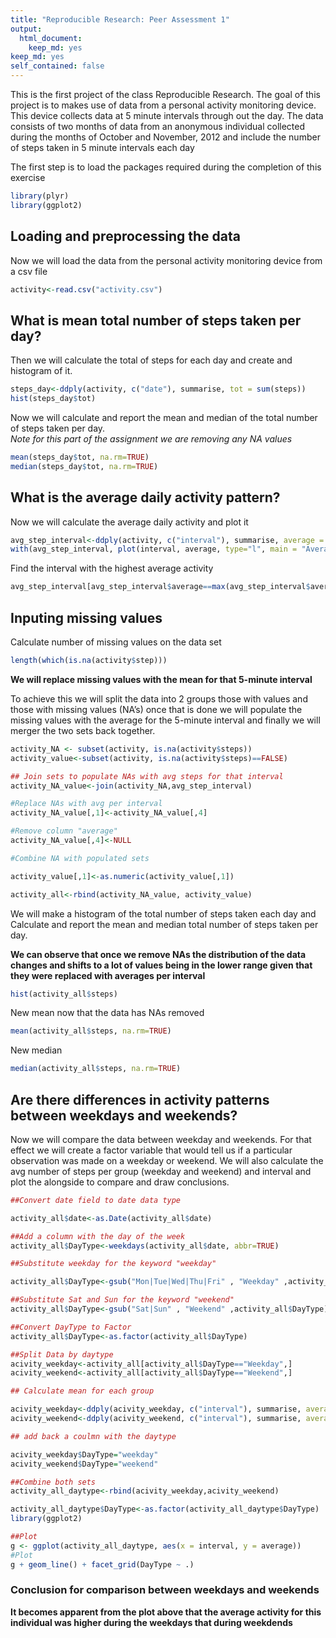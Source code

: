 ```yaml
---
title: "Reproducible Research: Peer Assessment 1"
output:
  html_document:
    keep_md: yes
keep_md: yes
self_contained: false
---
```


This is the first project of the class Reproducible Research. The goal of this project is to makes use of data from a personal activity monitoring device. This device collects data at 5 minute intervals through out the day. The data consists of two months of data from an anonymous individual collected during the months of October and November, 2012 and include the number of steps taken in 5 minute intervals each day

The first step is to load the packages required during the completion of this exercise

```r
library(plyr)
library(ggplot2)
```

## Loading and preprocessing the data
Now we will load the data from the personal activity monitoring device from a csv file

```r
activity<-read.csv("activity.csv")
```

## What is mean total number of steps taken per day?
Then we will calculate the total of steps for each day and create and histogram of it.

```r
steps_day<-ddply(activity, c("date"), summarise, tot = sum(steps))
hist(steps_day$tot)
```

Now we will calculate and report the mean and median of the total number of steps taken per day.  
*Note for this part of the assignment we are removing any NA values*

```r
mean(steps_day$tot, na.rm=TRUE)
median(steps_day$tot, na.rm=TRUE)
```

## What is the average daily activity pattern?

Now we will calculate the average daily activity and plot it 

```r
avg_step_interval<-ddply(activity, c("interval"), summarise, average = mean(steps, na.rm=TRUE))
with(avg_step_interval, plot(interval, average, type="l", main = "Average Number Steps by Time Period"))

```

Find the interval with the highest average activity

```r
avg_step_interval[avg_step_interval$average==max(avg_step_interval$average),1]
```

## Inputing missing values

Calculate number of missing values on the data set

```r
length(which(is.na(activity$step)))
```

**We will replace missing values with the mean for that 5-minute interval**

To achieve this we will split the data into 2 groups those with values and those with missing values (NA's) once that is done we will populate the missing values with the average for the 5-minute interval and finally we will merger the two sets back together.

```r


activity_NA <- subset(activity, is.na(activity$steps))
activity_value<-subset(activity, is.na(activity$steps)==FALSE)

## Join sets to populate NAs with avg steps for that interval
activity_NA_value<-join(activity_NA,avg_step_interval)

#Replace NAs with avg per interval
activity_NA_value[,1]<-activity_NA_value[,4]

#Remove column "average"
activity_NA_value[,4]<-NULL

#Combine NA with populated sets

activity_value[,1]<-as.numeric(activity_value[,1])

activity_all<-rbind(activity_NA_value, activity_value)

```

We will make a histogram of the total number of steps taken each day and Calculate and report the mean and median total number of steps taken per day.

**We can observe that once we remove NAs the distribution of the data changes and shifts to a lot of values being in the lower range given that they were replaced with averages per interval**


```r
hist(activity_all$steps)

```

New mean now that the data has NAs removed

```r
mean(activity_all$steps, na.rm=TRUE)
```

New median

```r
median(activity_all$steps, na.rm=TRUE)
```

## Are there differences in activity patterns between weekdays and weekends?

Now we will compare the data between weekday and weekends. For that effect we will create a factor variable that would tell us if a particular observation was made on a weekday or weekend. We will also calculate the avg number of steps per group (weekday and weekend) and interval and plot the alongside to compare and draw conclusions.

```r
##Convert date field to date data type

activity_all$date<-as.Date(activity_all$date)

##Add a column with the day of the week
activity_all$DayType<-weekdays(activity_all$date, abbr=TRUE)

##Substitute weekday for the keyword "weekday"

activity_all$DayType<-gsub("Mon|Tue|Wed|Thu|Fri" , "Weekday" ,activity_all$DayType)

##Substitute Sat and Sun for the keyword "weekend"
activity_all$DayType<-gsub("Sat|Sun" , "Weekend" ,activity_all$DayType)

##Convert DayType to Factor
activity_all$DayType<-as.factor(activity_all$DayType)

##Split Data by daytype
acivity_weekday<-activity_all[activity_all$DayType=="Weekday",]
acivity_weekend<-activity_all[activity_all$DayType=="Weekend",]

## Calculate mean for each group

acivity_weekday<-ddply(acivity_weekday, c("interval"), summarise, average = mean(steps, na.rm=TRUE))
acivity_weekend<-ddply(acivity_weekend, c("interval"), summarise, average = mean(steps, na.rm=TRUE))

## add back a coulmn with the daytype

acivity_weekday$DayType="weekday"
acivity_weekend$DayType="weekend"

##Combine both sets
activity_all_daytype<-rbind(acivity_weekday,acivity_weekend)

activity_all_daytype$DayType<-as.factor(activity_all_daytype$DayType)
library(ggplot2)

##Plot
g <- ggplot(activity_all_daytype, aes(x = interval, y = average))
#Plot
g + geom_line() + facet_grid(DayType ~ .)
```


### Conclusion for comparison between weekdays and weekends

**It becomes apparent from the plot above that the average activity for this individual was higher during the weekdays that during weekdends**
